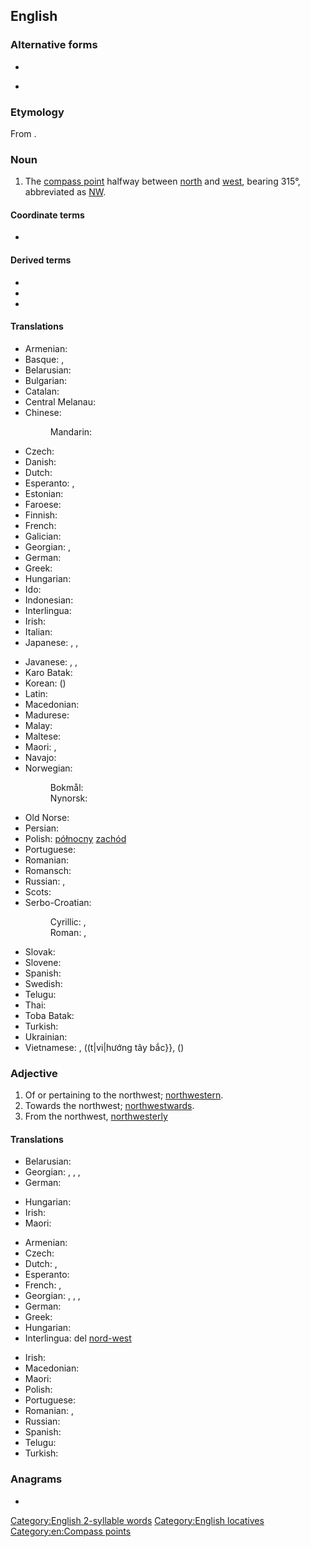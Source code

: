 ==English==
{{wikipedia|dab=Northwest}}

===Alternative forms===
* {{alter|en|north-west}}
* {{q|shortened}} {{alter|en|nor west|nor'-west|norwest}}

===Etymology===
From {{compound|en|north|west}}.

===Noun===
{{en-noun}}

# The [[compass point]] halfway between [[north]] and [[west]], bearing 315°, abbreviated as [[NW]].

====Coordinate terms====
* {{list:compass points/en}}

====Derived terms====
* {{l|en|northwest by north}}
* {{l|en|northwest by west}}
* {{l|en|North West Leicestershire}}

====Translations====
{{trans-top|compass point}}
* Armenian: {{t|hy|հյուսիս-արևմուտք}}
* Basque: {{t|eu|ipartsartalde}}, {{t|eu|iparmendebal}}
* Belarusian: {{t|be|паўно́чны за́хад|m|sc=Cyrl}}
* Bulgarian: {{t|bg|североза́пад|m|sc=Cyrl}}
* Catalan: {{t+|ca|nord-oest}}
* Central Melanau: {{t|mel|laan alud}}
* Chinese:
*: Mandarin: {{t+|cmn|西北|tr=xīběi|sc=Hani}}
* Czech: {{t+|cs|severozápad|m}}
* Danish: {{t|da|nordvest}}
* Dutch: {{t+|nl|noordwesten|n}}
* Esperanto: {{t|eo|nordokcidento}}, {{t|eo|norduesto}}
* Estonian: {{t|et|loe}}
* Faroese: {{t|fo|útnyrðingur|m}}
* Finnish: {{t+|fi|luode}}
* French: {{t+|fr|nord-ouest|m}}
* Galician: {{t|gl|noroeste|m}}
* Georgian: {{t|ka|ჩრდილო-დასავლეთი}}, {{t|ka|ჩრდილოეთ-დასავლეთი}}
* German: {{t+|de|Nordwesten|m}}
* Greek: {{t+|el|βορειοδυτικά}}
* Hungarian: {{t+|hu|északnyugat}}
* Ido: {{t+|io|nord-westo}}
* Indonesian: {{t+|id|barat laut}}
* Interlingua: {{t|ia|nord-west}}
* Irish: {{t|ga|iarthuaisceart|m}}
* Italian: {{t|it|nordovest}}
* Japanese: {{t+|ja|北西|tr=ほくせい, hokúséi|sc=Jpan}}, {{qualifier|less common}} {{t+|ja|西北|tr=せいほく, seihoku|sc=Jpan}}, {{qualifier|obsolete}} {{t+|ja|乾|tr=いぬい, inui|sc=Jpan}}
{{trans-mid}}
* Javanese: {{t|jv|lor kulon}} {{qualifier|ngoko}}, {{t|jv|lèr kilèn}} {{qualifier|krama}}, {{t|jv|nurwitri}} {{qualifier|literary}}
* Karo Batak: {{t|btx|mangabia}}
* Korean: {{t|ko|북서}} ({{t+|ko|北西}})
* Latin: {{t|la|caurus|m}}
* Macedonian: {{t|mk|североза́пад|m}}
* Madurese: {{t|mad|bârâ' ḍâjâ}}
* Malay: {{t|ms|barat laut}}
* Maltese: {{t|mt|majjistral}}
* Maori: {{t|mi|uru-mā-raki}}, {{t|mi|marangai-mā-uru }}
* Navajo: {{t|nv|náhookǫs dóó eʼeʼaah}}
* Norwegian:
*: Bokmål: {{t|nb|nordvest}}
*: Nynorsk: {{t|nn|nordvest}}
* Old Norse: {{t|non|útnorðr|n}}
* Persian: {{t|fa|شمال غربی|tr=šamâl-e ğarbi|sc=fa-Arab}}
* Polish: [[północny]] [[zachód]] {{g|m}}
* Portuguese: {{t+|pt|noroeste|m}}
* Romanian: {{t+|ro|nord-vest|n}}
* Romansch: {{t|rm|nordvest}}
* Russian: {{t+|ru|се́веро-за́пад|m}}, {{t+|ru|норд-ве́ст|m}} {{qualifier|wind or nautical}}
* Scots: {{t|sco|nor-wast}}
* Serbo-Croatian:
*: Cyrillic: {{t|sh|северозапад|m}}, {{t|sh|сјеверозапад|m}}
*: Roman: {{t|sh|severozapad|m}}, {{t+|sh|sjeverozapad|m}}
* Slovak: {{t|sk|severozápad|m}}
* Slovene: {{t|sl|severozahod|m}}
* Spanish: {{t+|es|noroeste|m}}
* Swedish: {{t+|sv|nordväst}}
* Telugu: {{t|te|వాయవ్యం}}
* Thai: {{t+|th|พายัพ }}
* Toba Batak: {{t|bbc|manabia}}
* Turkish: {{t+|tr|kuzeybatı}}
* Ukrainian: {{t|uk|півні́чний за́хід|m|sc=Cyrl}}
* Vietnamese: {{t|vi|phía tây bắc}}, ((t|vi|hướng tây bắc}}, {{t+|vi|tây bắc}} ({{t|vi|西北}})
{{trans-bottom}}

===Adjective===
{{en-adj|-}}

# Of or pertaining to the northwest; [[northwestern]].
# Towards the northwest; [[northwestward]]s.
# From the northwest, [[northwesterly]]

====Translations====
{{trans-top|northwestern}}
* Belarusian: {{t|be|паўно́чна-захо́дні|m|sc=Cyrl}}
* Georgian: {{t|ka|ჩრდილო-დასავლეთის}}, {{t|ka|ჩრდილოდასავლეთის}}, {{t|ka|ჩრდილო-დასავლური}}, {{t|ka|ჩრდილოდასავლური}}
* German: {{t+|de|nordwestlich}}
{{trans-mid}}
* Hungarian: {{t+|hu|északnyugati}}
* Irish: {{t|ga|thiar thuaidh}}
* Maori: {{t|mi|kei te marangai-mā-uru }}
{{trans-bottom}}

{{trans-top|towards the northwest}}
* Armenian: {{t|hy|հյուսիսարևմտյան}}
* Czech: {{t+|cs|severozápadní}}
* Dutch: {{t+|nl|noordwest}}, {{t+|nl|noordwestelijk}}
* Esperanto: {{t|eo|nordokcidenta}}
* French: {{t+|fr|nord-ouest}}, {{t|fr|du nord-ouest}}
* Georgian: {{t|ka|ჩრდილო-დასავლეთით}}, {{t|ka|ჩრდილოდასავლეთით}}, {{t|ka|ჩრდილო-დასავლეთისკენ}}, {{t|ka|ჩრდილო-დასავლეთისკენ}}
* German: {{t+|de|nordwestlich}}
* Greek: {{t+|el|βορειοδυτικός}}
* Hungarian: {{t+|hu|északnyugati}}
* Interlingua: del [[nord-west]]
{{trans-mid}}
* Irish: {{t|ga|siar ó thuaidh}}
* Macedonian: {{t|mk|северозападно}}
* Maori: {{t|mi|ki te marangai-mā-uru }}
* Polish: {{t+|pl|północno-zachodni}}
* Portuguese: {{t+|pt|noroeste}}
* Romanian: {{t|ro|de nord-vest}}, {{t|ro|nordvestic}}
* Russian: {{t+|ru|се́веро-за́падный}}
* Spanish: {{t+|es|noroeste|alt=del noroeste}}
* Telugu: {{t|te|వాయవ్య}}
* Turkish: {{t+|tr|kuzeybatı}}
{{trans-bottom}}

===Anagrams===
* {{anagrams|en|a=ehnorsttw|net worths}}

[[Category:English 2-syllable words]]
[[Category:English locatives]]
[[Category:en:Compass points]]